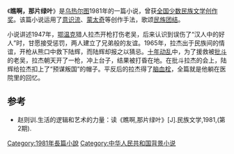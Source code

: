 {{refimprove|time=2013-04-20T08:51:15+00:00}}
《'''瞧啊，那片绿叶'''》是[[乌热尔图|乌热尔图]]1981年的一篇小说，曾获[[全国少数民族文学创作奖|全国少数民族文学创作奖]]。该篇小说运用了[[意识流|意识流]]、[[蒙太奇|蒙太奇]]等创作手法，歌颂[[民族团结|民族团结]]。

小说讲述1947年，[[鄂温克|鄂温克]]猎人拉杰开枪打伤老吴，后来认识到误伤了“汉人中的好人”时，甘愿接受惩罚，两人建立了兄弟般的友谊。1965年，拉杰出于民族间的情谊，开枪从熊口中救下陆辉，而陆辉却报之以猜忌。[[文化大革命|十年动乱]]中，为了援救被[[批斗|批斗]]的老吴，拉杰朝天开了一枪，冲上台子，结果被打昏在地。在批斗拉杰的会上，陆辉给拉杰扣上了“预谋叛国”的帽子。平反后的拉杰得了[[脑血栓|脑血栓]]，全篇就是他躺在医院里的回忆。

==参考==
*赵则训.生活的逻辑和艺术的力量：读《瞧啊,那片绿叶》[J].民族文学,1981,(第2期).

[[Category:1981年長篇小說|Category:1981年長篇小說]]
[[Category:中华人民共和国背景小说|Category:中华人民共和国背景小说]]